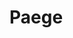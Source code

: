 
# Paege

<ProjectDetails
  region="Riverlands"
  house="House Paege"
  type="Keep"
  status="Not Started"
  warp="/warp paege"
  projectLead=""
  dateStarted="Invalid Date"
  dateCompleted="Invalid Date"
/>

